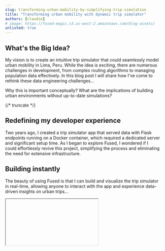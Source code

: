 ```yaml
---
slug: transforming-urban-mobility-by-simplifying-trip-simulation
title: "Transforming urban mobility with dynamic trip simulator"
authors: [claudio]
# image: https://fused-magic.s3.us-west-2.amazonaws.com/blog-assets/
unlisted: true
---
```



## What's the Big Idea?
My vision is to create an intuitive trip simulator that could seamlessly model urban mobility in Lima, Peru. While the idea is exciting, there are numerous challenges in development, from complex routing algorithms to managing population data effectively. In this blog post I will share how I've come to rethink these data engineering challenges...

Why this is important conceptually? What are the implications of building urban environments without up-to-date simulations?


{/* truncate */}

## Redefining my developer experience
Two years ago, I created a trip simulator app that served data with Flask endpoints running on a Docker container, which required a dedicated server and significant setup time. As I began to explore Fused, I wondered if I could effortlessly revive this project, simplifying the process and eliminating the need for extensive infrastructure.



## Building instantly
The beauty of using Fused is that I can build and visualize the trip simulator in real-time, allowing anyone to interact with the app and experience data-driven insights on urban trips...



<div style={{marginTop: '2rem'}}>
<Iframe
  id="iframe-1"
  code={BUFFER_CODE}
  requirements={[
    "/pyarrow/pyarrow-17.0.0-cp312-cp312-pyodide_2024_0_wasm32.whl",
    "micropip",
    "pyodide-unix-timezones",
    "geopandas",
    "requests",
    "xarray",
    "yarl",
    "streamlit-folium",
  ]}
  height={500}
/>
</div>
